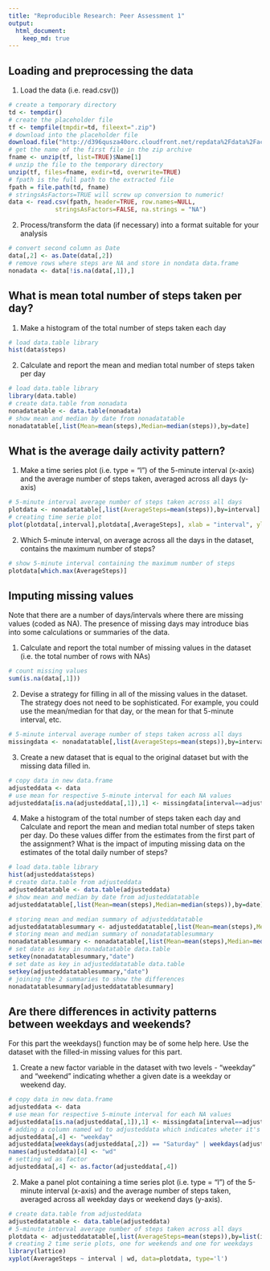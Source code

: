 ```yaml
---
title: "Reproducible Research: Peer Assessment 1"
output: 
  html_document:
    keep_md: true
---
```



## Loading and preprocessing the data

1. Load the data (i.e. read.csv())

```r
# create a temporary directory
td <- tempdir()
# create the placeholder file
tf <- tempfile(tmpdir=td, fileext=".zip")
# download into the placeholder file
download.file("http://d396qusza40orc.cloudfront.net/repdata%2Fdata%2Factivity.zip", tf, mode="wb")
# get the name of the first file in the zip archive
fname <- unzip(tf, list=TRUE)$Name[1]
# unzip the file to the temporary directory
unzip(tf, files=fname, exdir=td, overwrite=TRUE)
# fpath is the full path to the extracted file
fpath = file.path(td, fname)
# stringsAsFactors=TRUE will screw up conversion to numeric!
data <- read.csv(fpath, header=TRUE, row.names=NULL, 
             stringsAsFactors=FALSE, na.strings = "NA")
```

2. Process/transform the data (if necessary) into a format suitable for your analysis

```r
# convert second column as Date
data[,2] <- as.Date(data[,2])
# remove rows where steps are NA and store in nondata data.frame
nonadata <- data[!is.na(data[,1]),]
```

## What is mean total number of steps taken per day?

1. Make a histogram of the total number of steps taken each day

```r
# load data.table library
hist(data$steps)
```

2. Calculate and report the mean and median total number of steps taken per day

```r
# load data.table library
library(data.table)
# create data.table from nonadata
nonadatatable <- data.table(nonadata)
# show mean and median by date from nonadatatable
nonadatatable[,list(Mean=mean(steps),Median=median(steps)),by=date]
```

## What is the average daily activity pattern?

1. Make a time series plot (i.e. type = "l") of the 5-minute interval (x-axis) and the average number of steps taken, averaged across all days (y-axis)

```r
# 5-minute interval average number of steps taken across all days
plotdata <- nonadatatable[,list(AverageSteps=mean(steps)),by=interval]
# creating time serie plot
plot(plotdata[,interval],plotdata[,AverageSteps], xlab = "interval", ylab = "average number of steps taken", col = "black", type="l")
```

2. Which 5-minute interval, on average across all the days in the dataset, contains the maximum number of steps?

```r
# show 5-minute interval containing the maximum number of steps
plotdata[which.max(AverageSteps)]
```

## Imputing missing values

Note that there are a number of days/intervals where there are missing values (coded as NA). The presence of missing days may introduce bias into some calculations or summaries of the data.

1. Calculate and report the total number of missing values in the dataset (i.e. the total number of rows with NAs)

```r
# count missing values
sum(is.na(data[,1]))
```

2. Devise a strategy for filling in all of the missing values in the dataset. The strategy does not need to be sophisticated. For example, you could use the mean/median for that day, or the mean for that 5-minute interval, etc.

```r
# 5-minute interval average number of steps taken across all days
missingdata <- nonadatatable[,list(AverageSteps=mean(steps)),by=interval]
```

3. Create a new dataset that is equal to the original dataset but with the missing data filled in.

```r
# copy data in new data.frame
adjusteddata <- data
# use mean for respective 5-minute interval for each NA values
adjusteddata[is.na(adjusteddata[,1]),1] <- missingdata[interval==adjusteddata[is.na(adjusteddata[,1]),3]][,AverageSteps]
```

4. Make a histogram of the total number of steps taken each day and Calculate and report the mean and median total number of steps taken per day. Do these values differ from the estimates from the first part of the assignment? What is the impact of imputing missing data on the estimates of the total daily number of steps?

```r
# load data.table library
hist(adjusteddata$steps)
# create data.table from adjusteddata
adjusteddatatable <- data.table(adjusteddata)
# show mean and median by date from adjusteddatatable
adjusteddatatable[,list(Mean=mean(steps),Median=median(steps)),by=date]

# storing mean and median summary of adjusteddatatable
adjusteddatatablesummary <- adjusteddatatable[,list(Mean=mean(steps),Median=median(steps)),by=date]
# storing mean and median summary of nonadatatablesummary
nonadatatablesummary <- nonadatatable[,list(Mean=mean(steps),Median=median(steps)),by=date]
# set date as key in nonadatatable data.table
setkey(nonadatatablesummary,"date")
# set date as key in adjusteddatatable data.table
setkey(adjusteddatatablesummary,"date")
# joining the 2 summaries to show the differences
nonadatatablesummary[adjusteddatatablesummary]
```

## Are there differences in activity patterns between weekdays and weekends?

For this part the weekdays() function may be of some help here. Use the dataset with the filled-in missing values for this part.

1. Create a new factor variable in the dataset with two levels - "weekday" and "weekend" indicating whether a given date is a weekday or weekend day.

```r
# copy data in new data.frame
adjusteddata <- data
# use mean for respective 5-minute interval for each NA values
adjusteddata[is.na(adjusteddata[,1]),1] <- missingdata[interval==adjusteddata[is.na(adjusteddata[,1]),3]][,AverageSteps]
# adding a column named wd to adjusteddata which indicates wheter it's a weekday or weekend
adjusteddata[,4] <- "weekday"
adjusteddata[weekdays(adjusteddata[,2]) == "Saturday" | weekdays(adjusteddata[,2]) == "Sunday",4] <- "weekend"
names(adjusteddata)[4] <- "wd"
# setting wd as factor
adjusteddata[,4] <- as.factor(adjusteddata[,4])
```

2. Make a panel plot containing a time series plot (i.e. type = "l") of the 5-minute interval (x-axis) and the average number of steps taken, averaged across all weekday days or weekend days (y-axis). 

```r
# create data.table from adjusteddata
adjusteddatatable <- data.table(adjusteddata)
# 5-minute interval average number of steps taken across all days
plotdata <- adjusteddatatable[,list(AverageSteps=mean(steps)),by=list(interval,wd)]
# creating 2 time serie plots, one for weekends and one for weekdays
library(lattice)
xyplot(AverageSteps ~ interval | wd, data=plotdata, type='l')
```